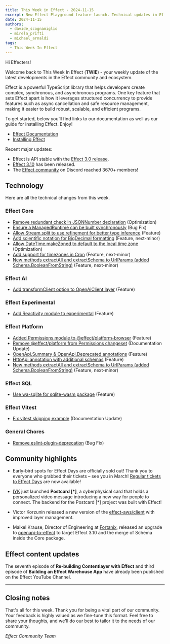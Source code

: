 ```yaml
---
title: This Week in Effect - 2024-11-15
excerpt: New Effect Playground feature launch. Technical updates in Effect. 'Second revision of HTTP API' by Tim Smart
date: 2024-11-15
authors:
  - davide_scognamiglio
  - mirela_prifti
  - michael_arnaldi
tags:
  - This Week In Effect
---
```



Hi Effecters!

Welcome back to This Week In Effect (**TWIE**) - your weekly update of the latest developments in the Effect community and ecosystem.

Effect is a powerful TypeScript library that helps developers create complex, synchronous, and asynchronous programs. One key feature that sets Effect apart is how it leverages structured concurrency to provide features such as async cancellation and safe resource management, making it easier to build robust, scalable, and efficient programs.

To get started, below you’ll find links to our documentation as well as our guide for installing Effect. Enjoy!

- [Effect Documentation](/docs/getting-started/introduction/)
- [Installing Effect](/docs/getting-started/installation/)

Recent major updates:

- Effect is API stable with the [Effect 3.0 release](https://effect.website/blog/effect-3.0).
- [Effect 3.10](https://effect.website/blog/effect-3.10) has been released.
- The [Effect community](https://discord.gg/effect-ts) on Discord reached 3670+ members!

## Technology

Here are all the technical changes from this week.

### Effect Core
- [Remove redundant check in JSONNumber declaration](https://github.com/Effect-TS/effect/pull/3920) (Optimization)
- [Ensure a ManagedRuntime can be built synchronously](https://github.com/Effect-TS/effect/pull/3924) (Bug Fix)
- [Allow Stream.split to use refinement for better type inference](https://github.com/Effect-TS/effect/pull/3917) (Feature)
- [Add scientific notation for BigDecimal formatting](https://github.com/Effect-TS/effect/pull/3911) (Feature, next-minor)
- [Allow DateTime.makeZoned to default to the local time zone](https://github.com/Effect-TS/effect/pull/3936) (Optimization)
- [Add support for timezones in Cron](https://github.com/Effect-TS/effect/pull/3943) (Feature, next-minor)
- [New methods extractAll and extractSchema to UrlParams (added Schema.BooleanFromString)](https://github.com/Effect-TS/effect/pull/3900) (Feature, next-minor)


### Effect AI
- [Add transformClient option to OpenAiClient layer](https://github.com/Effect-TS/effect/pull/3949) (Feature)


### Effect Experimental
- [Add Reactivity module to experimental](https://github.com/Effect-TS/effect/pull/3937) (Feature)


### Effect Platform
- [Added Permissions module to @effect/platform-browser](https://github.com/Effect-TS/effect/pull/3902) (Feature)
- [Remove @effect/platform from Permissions changeset](https://github.com/Effect-TS/effect/pull/3941) (Documentation Update)
- [OpenApi.Summary & OpenApi.Deprecated annotations](https://github.com/Effect-TS/effect/pull/3944) (Feature)
- [HttpApi annotation with additional schemas](https://github.com/Effect-TS/effect/pull/3939) (Feature)
- [New methods extractAll and extractSchema to UrlParams (added Schema.BooleanFromString)](https://github.com/Effect-TS/effect/pull/3900) (Feature, next-minor)


### Effect SQL
- [Use wa-sqlite for sqlite-wasm package](https://github.com/Effect-TS/effect/pull/3934) (Feature)


### Effect Vitest
- [Fix vitest skipping example](https://github.com/Effect-TS/effect/pull/3946) (Documentation Update)


### General Chores
- [Remove eslint-plugin-deprecation](https://github.com/Effect-TS/effect/pull/3933) (Bug Fix)


## Community highlights


- Early-bird spots for Effect Days are officially sold out! Thank you to everyone who grabbed their tickets – see you in March! [Regular tickets to Effect Days](https://effect.website/events/effect-days#tickets) are now available!
  <Tweet id="1856358291913191636" />

- [IYK](https://iyk.app/) just launched **Postcard [*]**, a cyberphysical card that holds a personalized video message introducing a new way for people to connect. The backend for the Postcard [*] project was built with Effect!
  <Tweet id="1856389115043893249" />

- Victor Korzunin released a new version of the [effect-aws/client](https://github.com/floydspace/effect-aws) with improved layer management.
  <Tweet id="1855624265736822935" />

- Maikel Krause, Director of Engineering at [Fortanix](https://www.fortanix.com/), released an upgrade to [openapi-to-effect](https://github.com/fortanix/openapi-to-effect) to target Effect 3.10 and the merge of Schema inside the Core package.


## Effect content updates

The seventh episode of **Re-building Contentlayer with Effect** and third episode of **Building an Effect Warehouse App** have already been published on the Effect YouTube Channel.

  <YouTube
    id="https://www.youtube.com/embed/E3tSQGQ251c?si=437a_akKyfGbeOLR"
    title="Re-building Contentlayer with Effect (Part 7)"
  />

  ---

  <YouTube
  id="https://www.youtube.com/embed/qCOc-Jbp3Qw?si=H4ATR2bQLE9xj0UB"
  title="Effect Development: Building an Effect Warehouse App #3"
  />

## Closing notes

That's all for this week. Thank you for being a vital part of our community. Your feedback is highly valued as we fine-tune this format. Feel free to share your thoughts, and we'll do our best to tailor it to the needs of our community.

_Effect Community Team_
